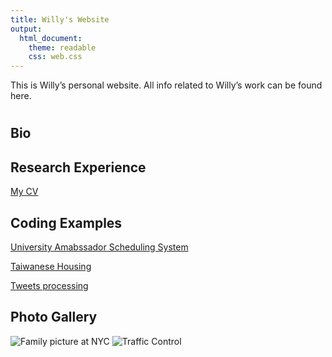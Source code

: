 ```yaml
---
title: Willy's Website
output: 
  html_document:
    theme: readable
    css: web.css
---
```

This is Willy's personal website. All info related to Willy's work can be found here.

# {.tabset .tabset-fade .tabset-pills}

## Bio


## Research Experience
[My CV](https://willythewoo.github.io/WillyTheWoo/cvWillyChen.pdf)


## Coding Examples 

[University Amabssador Scheduling System](https://willythewoo.github.io/WillyTheWoo/Ambassador_Schedule)

[Taiwanese Housing](https://willythewoo.github.io/WillyTheWoo/Taiwan_housing)

[Tweets processing](https://willythewoo.github.io/WillyTheWoo/twitter)

## Photo Gallery

![Family picture at NYC](images/_DSC5702.jpg)
![Traffic Control](images/_DSC7439.jpg)